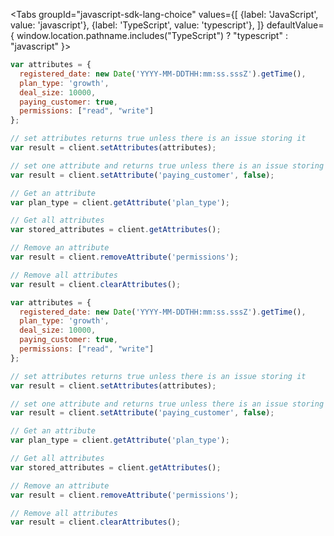 
<Tabs
  groupId="javascript-sdk-lang-choice"
  values={[
    {label: 'JavaScript', value: 'javascript'},
    {label: 'TypeScript', value: 'typescript'},
  ]} defaultValue={ window.location.pathname.includes("TypeScript") ? "typescript" : "javascript" }>
  <TabItem value="javascript">

```javascript
var attributes = {
  registered_date: new Date('YYYY-MM-DDTHH:mm:ss.sssZ').getTime(),
  plan_type: 'growth',
  deal_size: 10000,
  paying_customer: true,
  permissions: ["read", "write"]
};

// set attributes returns true unless there is an issue storing it
var result = client.setAttributes(attributes);

// set one attribute and returns true unless there is an issue storing it
var result = client.setAttribute('paying_customer', false);

// Get an attribute
var plan_type = client.getAttribute('plan_type');

// Get all attributes
var stored_attributes = client.getAttributes();

// Remove an attribute
var result = client.removeAttribute('permissions');

// Remove all attributes
var result = client.clearAttributes();

```

  </TabItem>
  <TabItem value="typescript">

```javascript
var attributes = {
  registered_date: new Date('YYYY-MM-DDTHH:mm:ss.sssZ').getTime(),
  plan_type: 'growth',
  deal_size: 10000,
  paying_customer: true,
  permissions: ["read", "write"]
};

// set attributes returns true unless there is an issue storing it
var result = client.setAttributes(attributes);

// set one attribute and returns true unless there is an issue storing it
var result = client.setAttribute('paying_customer', false);

// Get an attribute
var plan_type = client.getAttribute('plan_type');

// Get all attributes
var stored_attributes = client.getAttributes();

// Remove an attribute
var result = client.removeAttribute('permissions');

// Remove all attributes
var result = client.clearAttributes();

```

  </TabItem>
</Tabs>